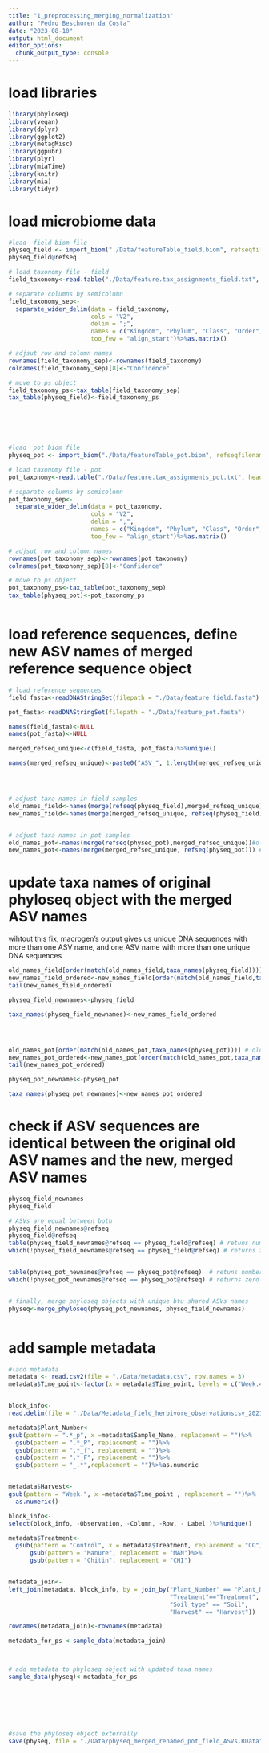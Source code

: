 ```yaml
---
title: "1_preprocessing_merging_normalization"
author: "Pedro Beschoren da Costa"
date: "2023-08-10"
output: html_document
editor_options: 
  chunk_output_type: console
---
```


# load libraries
```r
library(phyloseq)
library(vegan)
library(dplyr)
library(ggplot2)
library(metagMisc)
library(ggpubr)
library(plyr)
library(miaTime)
library(knitr)
library(mia)
library(tidyr)

```


# load microbiome data
```r

#load  field biom file 
physeq_field <- import_biom("./Data/featureTable_field.biom", refseqfilename = "./Data/feature_field.fasta")
physeq_field@refseq

# load taxonomy file - field
field_taxonomy<-read.table("./Data/feature.tax_assignments_field.txt", header = FALSE, row.names = 1)

# separate columns by semicolumn
field_taxonomy_sep<-
  separate_wider_delim(data = field_taxonomy,
                       cols = "V2",
                       delim = ";",
                       names = c("Kingdom", "Phylum", "Class", "Order", "Family", "Genus", "Species"),
                       too_few = "align_start")%>%as.matrix()

# adjsut row and column names
rownames(field_taxonomy_sep)<-rownames(field_taxonomy)
colnames(field_taxonomy_sep)[8]<-"Confidence"

# move to ps object
field_taxonomy_ps<-tax_table(field_taxonomy_sep)
tax_table(physeq_field)<-field_taxonomy_ps
                       





#load  pot biom file 
physeq_pot <- import_biom("./Data/featureTable_pot.biom", refseqfilename = "./Data/feature_pot.fasta")

# load taxonomy file - pot
pot_taxonomy<-read.table("./Data/feature.tax_assignments_pot.txt", header = FALSE, row.names = 1)

# separate columns by semicolumn
pot_taxonomy_sep<-
  separate_wider_delim(data = pot_taxonomy,
                       cols = "V2",
                       delim = ";",
                       names = c("Kingdom", "Phylum", "Class", "Order", "Family", "Genus", "Species"),
                       too_few = "align_start")%>%as.matrix()

# adjsut row and column names
rownames(pot_taxonomy_sep)<-rownames(pot_taxonomy)
colnames(pot_taxonomy_sep)[8]<-"Confidence"

# move to ps object
pot_taxonomy_ps<-tax_table(pot_taxonomy_sep)
tax_table(physeq_pot)<-pot_taxonomy_ps



```

# load reference sequences, define new ASV names of merged reference sequence object
```r

# load reference sequences
field_fasta<-readDNAStringSet(filepath = "./Data/feature_field.fasta")

pot_fasta<-readDNAStringSet(filepath = "./Data/feature_pot.fasta")

names(field_fasta)<-NULL
names(pot_fasta)<-NULL

merged_refseq_unique<-c(field_fasta, pot_fasta)%>%unique()

names(merged_refseq_unique)<-paste0("ASV_", 1:length(merged_refseq_unique))




# adjust taxa names in field samples
old_names_field<-names(merge(refseq(physeq_field),merged_refseq_unique))#old names
new_names_field<-names(merge(merged_refseq_unique, refseq(physeq_field))) #new names


# adjust taxa names in pot samples
old_names_pot<-names(merge(refseq(physeq_pot),merged_refseq_unique))#old names
new_names_pot<-names(merge(merged_refseq_unique, refseq(physeq_pot))) #new names

```

# update  taxa names of original phyloseq object with the merged ASV names
wihtout this fix, macrogen's output gives us unique DNA sequences with more than one ASV name, and one ASV name with more than one unique DNA sequences
```r


old_names_field[order(match(old_names_field,taxa_names(physeq_field)))] # old names, ordered
new_names_field_ordered<-new_names_field[order(match(old_names_field,taxa_names(physeq_field)))] # new names, ordered
tail(new_names_field_ordered)

physeq_field_newnames<-physeq_field

taxa_names(physeq_field_newnames)<-new_names_field_ordered




old_names_pot[order(match(old_names_pot,taxa_names(physeq_pot)))] # old names, ordered
new_names_pot_ordered<-new_names_pot[order(match(old_names_pot,taxa_names(physeq_pot)))] # new names, ordered
tail(new_names_pot_ordered)

physeq_pot_newnames<-physeq_pot

taxa_names(physeq_pot_newnames)<-new_names_pot_ordered

```
# check if ASV sequences are identical between the original old ASV names and the new, merged ASV names
```r
physeq_field_newnames
physeq_field

# ASVs are equal between both
physeq_field_newnames@refseq
physeq_field@refseq
table(physeq_field_newnames@refseq == physeq_field@refseq) # retuns number of ASVs that match ebtween both version fo the same object
which(!physeq_field_newnames@refseq == physeq_field@refseq) # returns zero unequal aSVs


table(physeq_pot_newnames@refseq == physeq_pot@refseq)  # retuns number of ASVs that match ebtween both version fo the same object
which(!physeq_pot_newnames@refseq == physeq_pot@refseq) # returns zero unequal aSVs


# finally, merge phyloseq objects with unique btu shared ASVs names
physeq<-merge_phyloseq(physeq_pot_newnames, physeq_field_newnames)



```

# add sample metadata
```r


#laod metadata
metadata <- read.csv2(file = "./Data/metadata.csv", row.names = 3)
metadata$Time_point<-factor(x = metadata$Time_point, levels = c("Week.4", "Week.8", "Week.12", "Week.16"))


block_info<-
read.delim(file = "./Data/Metadata_field_herbivore_observationscsv_2021.csv",sep = ";")

metadata$Plant_Number<-
gsub(pattern = ".*_p", x =metadata$Sample_Name, replacement = "")%>%
  gsub(pattern = ".*_P", replacement = "")%>%
  gsub(pattern = ".*_f", replacement = "")%>%
  gsub(pattern = ".*_F", replacement = "")%>%
  gsub(pattern = "_.*",replacement = "")%>%as.numeric


metadata$Harvest<-
gsub(pattern = "Week.", x =metadata$Time_point , replacement = "")%>%
  as.numeric()

block_info<-
select(block_info, -Observation, -Column, -Row, - Label )%>%unique()

metadata$Treatment<-
  gsub(pattern = "Control", x = metadata$Treatment, replacement = "CO")%>%
      gsub(pattern = "Manure", replacement = "MAN")%>%
      gsub(pattern = "Chitin", replacement = "CHI")


metadata_join<-
left_join(metadata, block_info, by = join_by("Plant_Number" == "Plant_Number", 
                                             "Treatment"=="Treatment", 
                                             "Soil_type" == "Soil",
                                             "Harvest" == "Harvest"))

rownames(metadata_join)<-rownames(metadata)

metadata_for_ps <-sample_data(metadata_join)



# add metadata to phyloseq object with updated taxa names
sample_data(physeq)<-metadata_for_ps







#save the phyloseq object externally
save(physeq, file = "./Data/physeq_merged_renamed_pot_field_ASVs.RData")




```

